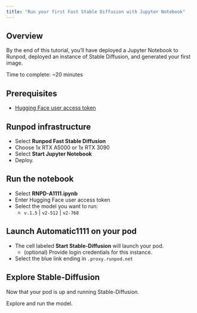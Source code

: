 ```yaml
---
title: "Run your first Fast Stable Diffusion with Jupyter Notebook"
---
```


## Overview

By the end of this tutorial, you’ll have deployed a Jupyter Notebook to Runpod, deployed an instance of Stable Diffusion, and generated your first image.

Time to complete: \~20 minutes

## Prerequisites

* [Hugging Face user access token](https://huggingface.co/docs/hub/security-tokens)

## Runpod infrastructure

* Select **Runpod Fast Stable Diffusion**
* Choose 1x RTX A5000 or 1x RTX 3090
* Select **Start Jupyter Notebook**
* Deploy.

## Run the notebook

* Select **RNPD-A1111.ipynb**
* Enter Hugging Face user access token
* Select the model you want to run:
  * `v.1.5` | `v2-512` | `v2-768`

## Launch Automatic1111 on your pod

* The cell labeled **Start Stable-Diffusion** will launch your pod.
  * (optional) Provide login credentials for this instance.
* Select the blue link ending in `.proxy.runpod.net`

## Explore Stable-Diffusion

Now that your pod is up and running Stable-Diffusion.

Explore and run the model.
